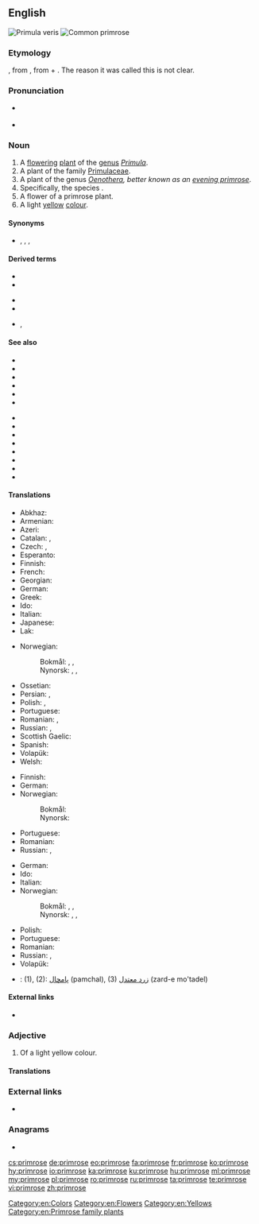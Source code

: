 {{also|Primrose}}
==English==
[[Image:Primula veris 170405.jpg|thumb|Primula veris]]
[[Image:Primula-vulgaris-flowers.jpg|thumb|Common primrose]]

===Etymology===
{{etyl|enm|en}} {{m|enm|primerose}}, from {{etyl|fro|en}}, from {{etyl|ML.|en}} {{m|la|prima||first}} + {{m|la|rosa||rose}}. The reason it was called this is not clear.

===Pronunciation===
* {{a|US}} {{IPA|/ˈpɹɪmˌɹoʊz/|lang=en}}
* {{a|RP}} {{IPA|/ˈpɹɪmˌɹəʊz/|lang=en}}

===Noun===
{{en-noun}}

# A [[flower]]ing [[plant]] of the [[genus]] ''[[Primula]]''.
# A plant of the family [[Primulaceae]].
# A plant of the genus ''[[Oenothera]], better known as an [[evening primrose]]''.
# Specifically, the species {{taxlink|Primula vulgaris|species|noshow=1}}.
# A flower of a primrose plant.
# A light [[yellow]] [[colour]].
#: {{color panel|E9C518}}

====Synonyms====
* {{sense|plant}} {{l|en|primula}}, {{l|en|cowslip}}, {{l|en|oxlip}}, {{l|en|primerole}}

====Derived terms====
{{rel-top|terms derived from ''primrose (noun)''}}
* {{vern|Cape primrose|pedia=1}}
* {{l|en|evening primrose}}
{{rel-mid}}
* {{l|en|primrose path}}
* {{l|en|primrose yellow}}
* {{l|en|primrosy}}, {{l|en|primrosey}}
{{rel-bottom}}

====See also====
{{rel-top|other terms of interest}}
* {{l|en|auricula}}
* {{l|en|bear's ear}}
* {{l|en|cowslip}}
* {{l|en|fireweed}}
* {{l|en|loosestrife}}
* {{l|en|marsh marigold}}
{{rel-mid}}
* {{l|en|oxlip}}
* {{l|en|pimpernel}}
* {{l|en|polyanthus}}
* {{l|en|primula}}
* {{l|en|shooting star}}
* {{l|en|streptocarpus}}
* {{l|en|sundrops}}
* {{l|en|Appendix:Colors}}
{{rel-bottom}}

====Translations====
{{trans-top|plant of the genus ''Primula''}}
* Abkhaz: {{t|ab|аӡыӡкәыр|sc=Cyrl}}
* Armenian: {{t+|hy|գնարբուկ}}
* Azeri: {{t|az|novruzgülü}}
* Catalan: {{t|ca|prímula|f}}, {{t+|ca|primavera|f}}
* Czech: {{t|cs|prvosenka|f}}, {{t|cs|petrklíč}}
* Esperanto: {{t|eo|primolo}}
* Finnish: {{t+|fi|esikko}}
* French: {{t+|fr|primevère|f}}
* Georgian: {{t|ka|ფურისულა|sc=Geor}}
* German: {{t|de|Primel|f}}
* Greek: {{t|el|δακράκι|n}}
* Ido: {{t+|io|primrozo}}
* Italian: {{t|it|primula|f}}
* Japanese: {{t|ja|桜草|tr=さくらそう, sakurasō}}
* Lak: {{t|lbe|ччиккул тӏутӏи}}
{{trans-mid}}
* Norwegian:
*: Bokmål: {{t|no|nøkleblom|m}}, {{t|no|nøkleblomst|m}}, {{t|no|primula|m}}
*: Nynorsk: {{t|nn|nøkleblom|m}}, {{t|nn|nøkleblome|m}}, {{t|nn|primula|m}}
* Ossetian: {{t|os|ӕстъоппӕлӕ|sc=Cyrl}}
* Persian: {{t+|fa|پامچال|sc=fa-Arab}}, {{t|fa|گل نوروز|sc=fa-Arab}}
* Polish: {{t+|pl|pierwiosnek|m}}, {{t+|pl|prymula|f}}
* Portuguese: {{t+|pt|prímula|f}}
* Romanian: {{t+|ro|primulă|f}}, {{t+|ro|ciuboțica-cucului|f}}
* Russian: {{t+|ru|первоцве́т|m}}, {{t+|ru|при́мула|f}}
* Scottish Gaelic: {{t|gd|sòbhrach|f}}
* Spanish: {{t+|es|primavera|f}}
* Volapük: {{t|vo|primulaplan}}
* Welsh: {{t|cy|briallen}}
{{trans-bottom}}

{{trans-top|Primula vulgaris}}
* Finnish: {{t|fi|kääpiöesikko}}
* German: {{t|de|Primel|f}}
* Norwegian:
*: Bokmål: {{t|no|kusymre|c}}
*: Nynorsk: {{t|nn|kusymre|f}}
{{trans-mid}}
* Portuguese: {{t+|pt|prímula}}
* Romanian: {{t+|ro|primulă|f}}
* Russian: {{t+|ru|первоцве́т|m}}, {{t+|ru|при́мула|f}}
{{trans-bottom}}

{{trans-top|flower}}
* German: {{t|de|Primel|f}}
* Ido: {{t+|io|primrozo}}
* Italian: {{t|it|primula|f}}
* Norwegian:
*: Bokmål: {{t|no|nøkleblom|m}}, {{t|no|nøkleblomst|m}}, {{t|no|primula|m}}
*: Nynorsk: {{t|nn|nøkleblom|m}}, {{t|nn|nøkleblome|m}}, {{t|nn|primula|m}}
{{trans-mid}}
* Polish: {{t+|pl|pierwiosnek|m}}
* Portuguese: {{t+|pt|prímula|f}}
* Romanian: {{t+|ro|primulă|f}}
* Russian: {{t+|ru|первоцве́т|m}}, {{t+|ru|при́мула|f}}
* Volapük: {{t|vo|primul}}
{{trans-bottom}}

{{trans-top|colour}}
{{trans-mid}}
{{trans-bottom}}

{{checktrans-top}}
<!--Remove this section once all of the translations below have been moved into the tables above.-->
* {{ttbc|fa}}: (1), (2): [[پامچال]] (pamchal), (3) [[زرد معتدل]] (zard-e mo'tadel)
{{trans-bottom}}

====External links====
* {{pedialite}}

===Adjective===
{{en-adj}}

# Of a light yellow colour.

====Translations====
{{trans-top|colour}}
{{trans-mid}}
{{trans-bottom}}

===External links===
* {{commonslite|primula}}

===Anagrams===
* {{l|en|promiser}}

[[Category:en:Colors]]
[[Category:en:Flowers]]
[[Category:en:Yellows]]
[[Category:en:Primrose family plants]]

[[cs:primrose]]
[[de:primrose]]
[[eo:primrose]]
[[fa:primrose]]
[[fr:primrose]]
[[ko:primrose]]
[[hy:primrose]]
[[io:primrose]]
[[ka:primrose]]
[[ku:primrose]]
[[hu:primrose]]
[[ml:primrose]]
[[my:primrose]]
[[pl:primrose]]
[[ro:primrose]]
[[ru:primrose]]
[[ta:primrose]]
[[te:primrose]]
[[vi:primrose]]
[[zh:primrose]]
